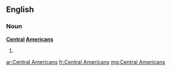 ==English==

===Noun===
'''[[Central]] [[Americans]]'''

# {{plural of|Central American}}

[[ar:Central Americans]]
[[fr:Central Americans]]
[[mg:Central Americans]]